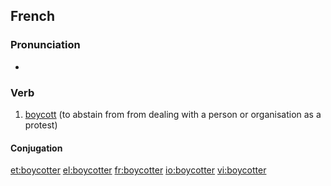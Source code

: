==French==

===Pronunciation===
* {{IPA|/bɔj.kɔ.te/}}

===Verb===
{{infl|fr|verb}}

# [[boycott]] (to abstain from from dealing with a person or organisation as a protest)

====Conjugation====
{{fr-conj-er|boycott|avoir}}
{{tbot entry|French|boycott|2007|December|fr}}

[[et:boycotter]]
[[el:boycotter]]
[[fr:boycotter]]
[[io:boycotter]]
[[vi:boycotter]]